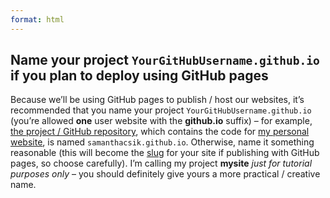 ```yaml
---
format: html
---
```


::: {.callout-important}
## Name your project `YourGitHubUsername.github.io` if you plan to deploy using GitHub pages
Because we'll be using GitHub pages to publish / host our websites, it's recommended that you name your project `YourGitHubUsername.github.io` (you're allowed **one** user website with the **github.io** suffix) -- for example, [the project / GitHub repository](https://github.com/samanthacsik/samanthacsik.github.io), which contains the code for [my personal website](https://samanthacsik.github.io/), is named `samanthacsik.github.io`. Otherwise, name it something reasonable (this will become the [slug](https://developer.mozilla.org/en-US/docs/Glossary/Slug) for your site if publishing with GitHub pages, so choose carefully). I'm calling my project **mysite** *just for tutorial purposes only* -- you should definitely give yours a more practical / creative name.
:::

